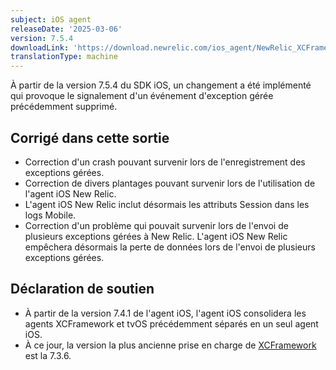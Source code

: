 ```yaml
---
subject: iOS agent
releaseDate: '2025-03-06'
version: 7.5.4
downloadLink: 'https://download.newrelic.com/ios_agent/NewRelic_XCFramework_Agent_7.5.4.zip'
translationType: machine
---
```


<Callout variant="important">
  À partir de la version 7.5.4 du SDK iOS, un changement a été implémenté qui provoque le signalement d&apos;un événement d&apos;exception gérée précédemment supprimé.
</Callout>

## Corrigé dans cette sortie

* Correction d&apos;un crash pouvant survenir lors de l&apos;enregistrement des exceptions gérées.
* Correction de divers plantages pouvant survenir lors de l&apos;utilisation de l&apos;agent iOS New Relic.
* L&apos;agent iOS New Relic inclut désormais les attributs Session dans les logs Mobile.
* Correction d&apos;un problème qui pouvait survenir lors de l&apos;envoi de plusieurs exceptions gérées à New Relic. L&apos;agent iOS New Relic empêchera désormais la perte de données lors de l&apos;envoi de plusieurs exceptions gérées.

## Déclaration de soutien

* À partir de la version 7.4.1 de l&apos;agent iOS, l&apos;agent iOS consolidera les agents XCFramework et tvOS précédemment séparés en un seul agent iOS.
* À ce jour, la version la plus ancienne prise en charge de [XCFramework](/docs/release-notes/mobile-release-notes/ios-release-notes/xcframework-agent-736) est la 7.3.6.